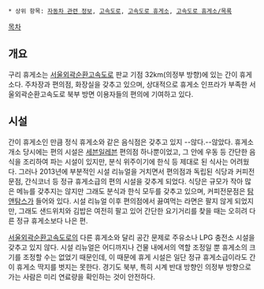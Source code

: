 * 상위 항목: [[자동차 관련 정보]], [[고속도로]], [[고속도로 휴게소]], [[고속도로 휴게소/목록]]

[[목차]]

== 개요 ==
구리 휴게소는 [[서울외곽순환고속도로]] 판교 기점 32km(의정부 방향)에 있는 간이 휴게소다. 주차장과 편의점, 화장실을 갖추고 있으며, 상대적으로 휴게소 인프라가 부족한 서울외곽순환고속도로 북부 방면 이용자들의 편의에 기여하고 있다.

== 시설 ==
간이 휴게소인 만큼 정식 휴게소와 같은 음식점은 갖추고 있지 --않다.--않았다. 휴게소 개소 당시에는 편의 시설은 [[세븐일레븐]] 편의점 하나뿐이었고, 그 안에 우동 등 간단한 음식을 조리하여 파는 시설이 있지만, 분식 위주이기에 한식 등 제대로 된 식사는 어려웠다. 그러나 2013년에 부분적인 시설 리뉴얼을 거치면서 편의점과 독립된 식당과 커피전문점, 간식코너 등 정규 휴게소급의 편의 시설을 갖추게 되었다. 식당은 규모가 작아 많은 메뉴를 갖추지는 않지만 그래도 분식과 한식 모두를 갖추고 있으며, 커피전문점은 [[탐앤탐스]]가 들어와 있다. 시설 리뉴얼 이후 편의점에서 끓여먹는 라면은 팔지 않게 되었지만, 그래도 샌드위치와 김밥은 여전히 팔고 있어 간단한 요기거리를 찾을 때는 오히려 다른 정규 휴게소보다 나은 편.

[[서울외곽순환고속도로]]의 다른 휴게소와 달리 공간 문제로 주유소나 LPG 충전소 시설을 갖추고 있지 않다. 시설 리뉴얼은 어디까지나 건물 내에서의 역할 조정일 뿐 휴게소의 크기를 조정할 수는 없었기 때문인데, 이 때문에 휴게 시설은 일단 정규 휴게소급이라도 간이 휴게소 딱지를 벗지는 못한다. 경기도 북부, 특히 시계 반대 방향인 의정부 방향으로 가는 사람은 미리 연료량을 확인하는 것이 안전하다.

